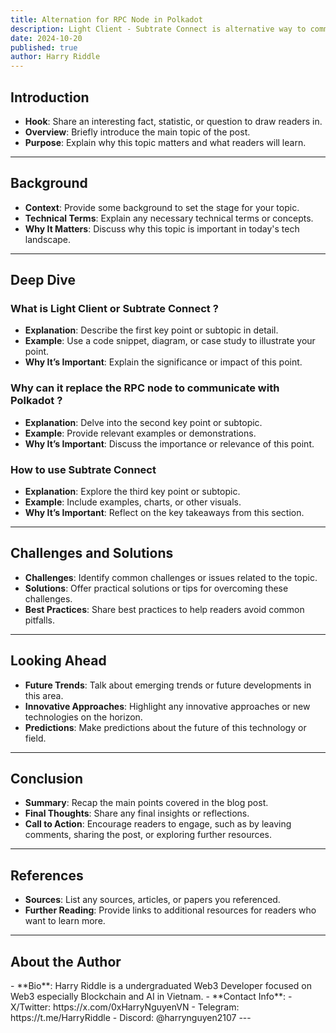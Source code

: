```yaml
---
title: Alternation for RPC Node in Polkadot
description: Light Client - Subtrate Connect is alternative way to communicate with Polkadot Network minimally by eliminating the installation required or optional extension.
date: 2024-10-20
published: true
author: Harry Riddle
---
```


## Introduction

- **Hook**: Share an interesting fact, statistic, or question to draw readers in.
- **Overview**: Briefly introduce the main topic of the post.
- **Purpose**: Explain why this topic matters and what readers will learn.

---

## Background

- **Context**: Provide some background to set the stage for your topic.
- **Technical Terms**: Explain any necessary technical terms or concepts.
- **Why It Matters**: Discuss why this topic is important in today's tech landscape.

---

## Deep Dive

### What is Light Client or Subtrate Connect ?

- **Explanation**: Describe the first key point or subtopic in detail.
- **Example**: Use a code snippet, diagram, or case study to illustrate your point.
- **Why It’s Important**: Explain the significance or impact of this point.

### Why can it replace the RPC node to communicate with Polkadot ?

- **Explanation**: Delve into the second key point or subtopic.
- **Example**: Provide relevant examples or demonstrations.
- **Why It’s Important**: Discuss the importance or relevance of this point.

### How to use Subtrate Connect

- **Explanation**: Explore the third key point or subtopic.
- **Example**: Include examples, charts, or other visuals.
- **Why It’s Important**: Reflect on the key takeaways from this section.

---

## Challenges and Solutions

- **Challenges**: Identify common challenges or issues related to the topic.
- **Solutions**: Offer practical solutions or tips for overcoming these challenges.
- **Best Practices**: Share best practices to help readers avoid common pitfalls.

---

## Looking Ahead

- **Future Trends**: Talk about emerging trends or future developments in this area.
- **Innovative Approaches**: Highlight any innovative approaches or new technologies on the horizon.
- **Predictions**: Make predictions about the future of this technology or field.

---

## Conclusion

- **Summary**: Recap the main points covered in the blog post.
- **Final Thoughts**: Share any final insights or reflections.
- **Call to Action**: Encourage readers to engage, such as by leaving comments, sharing the post, or exploring further resources.

---

## References

- **Sources**: List any sources, articles, or papers you referenced.
- **Further Reading**: Provide links to additional resources for readers who want to learn more.

---

## About the Author
<Callout>
- **Bio**: Harry Riddle is a undergraduated Web3 Developer focused on Web3 especially Blockchain and AI in Vietnam.
- **Contact Info**: 
    - X/Twitter: https://x.com/0xHarryNguyenVN
    - Telegram: https://t.me/HarryRiddle
    - Discord: @harrynguyen2107
</Callout>
---